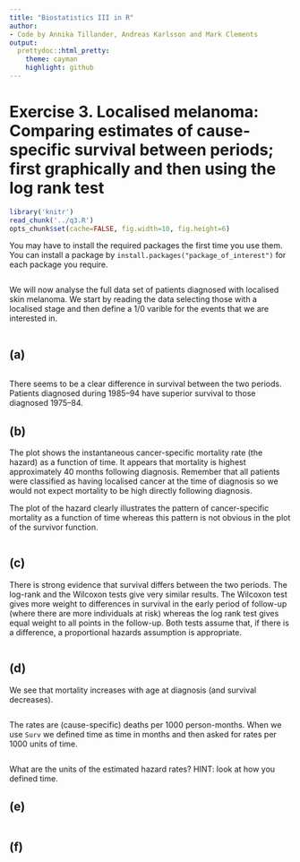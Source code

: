 ```yaml
---
title: "Biostatistics III in R"
author:
- Code by Annika Tillander, Andreas Karlsson and Mark Clements
output:
  prettydoc::html_pretty:
    theme: cayman
    highlight: github
---
```


# Exercise 3. Localised melanoma: Comparing estimates of cause-specific survival between periods; first graphically and then using the log rank test #


```r
library('knitr')
read_chunk('../q3.R')
opts_chunk$set(cache=FALSE, fig.width=10, fig.height=6)
```

You may have to install the required packages the first time you use them. You can install a package by `install.packages("package_of_interest")` for each package you require.

```r
```

We will now analyse the full data set of patients diagnosed with localised skin melanoma. We start by reading the data selecting those with a localised stage and then define a 1/0 varible for the events that we are interested in.

```r
```

## (a) ##

```r
```

There seems to be a clear difference in survival between the
        two periods. Patients diagnosed during 1985–94 have superior
        survival to those diagnosed 1975–84.

## (b) ##

The plot shows the instantaneous cancer-specific mortality rate
        (the hazard) as a function of time. It appears that mortality is
        highest approximately 40 months following diagnosis. Remember
        that all patients were classified as having localised cancer at
        the time of diagnosis so we would not expect mortality to be
        high directly following diagnosis.

The plot of the hazard clearly illustrates the pattern of
        cancer-specific mortality as a function of time whereas this
        pattern is not obvious in the plot of the survivor function.

```r
```


## (c) ##

There is strong evidence that survival differs between the
        two periods. The log-rank and the Wilcoxon tests give very
        similar results. The Wilcoxon test gives more weight to
        differences in survival in the early period of follow-up (where
        there are more individuals at risk) whereas the log rank test
        gives equal weight to all points in the follow-up. Both tests
        assume that, if there is a difference, a proportional hazards
        assumption is appropriate.

```r
```


## (d) ##
We see that mortality increases with age at diagnosis (and
        survival decreases).
		
```r
```

The rates are (cause-specific) deaths per 1000 person-months.
        When we use `Surv` we defined time as time in months and then asked
        for rates per 1000 units of time.

```r
```

What are the units of the estimated hazard rates? HINT: look at how you defined time.

## (e) ##

```r
```

## (f) ##

```r
```
